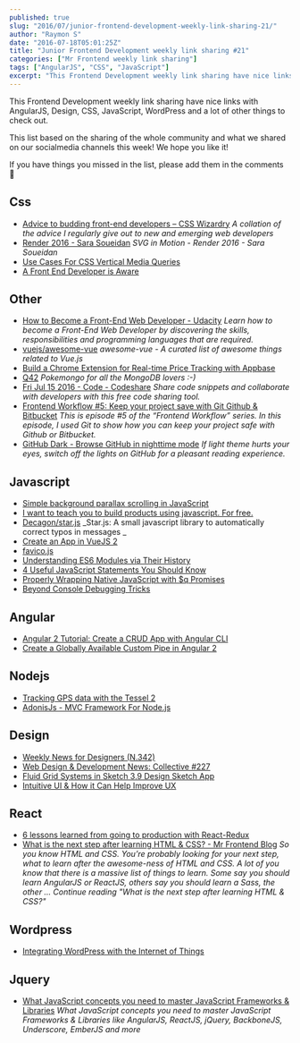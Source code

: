 ```yaml
---
published: true
slug: "2016/07/junior-frontend-development-weekly-link-sharing-21/"
author: "Raymon S"
date: "2016-07-18T05:01:25Z"
title: "Junior Frontend Development weekly link sharing #21"
categories: ["Mr Frontend weekly link sharing"]
tags: ["AngularJS", "CSS", "JavaScript"]
excerpt: "This Frontend Development weekly link sharing have nice links with AngularJS, Design, CSS, JavaScri..."
---
```


This Frontend Development weekly link sharing have nice links with AngularJS, Design, CSS, JavaScript, WordPress and a lot of other things to check out.

This list based on the sharing of the whole community and what we shared on our socialmedia channels this week! We hope you like it!

If you have things you missed in the list, please add them in the comments 🙂

## Css

* [Advice to budding front-end developers – CSS Wizardry](http://csswizardry.com/2014/08/advice-to-budding-front-end-developers/ "Advice to budding front-end developers – CSS Wizardry") _A collation of the advice I regularly give out to new and emerging web developers_
* [Render 2016 - Sara Soueidan](http://buff.ly/29AMCeE "Render 2016 - Sara Soueidan") _SVG in Motion - Render 2016 - Sara Soueidan_
* [Use Cases For CSS Vertical Media Queries](http://buff.ly/29ANfJI "Use Cases For CSS Vertical Media Queries - Ahmad Shadeed")
* [A Front End Developer is Aware](http://buff.ly/29s3vZp "A Front End Developer is Aware | CSS-Tricks")

## Other

* [How to Become a Front-End Web Developer - Udacity](https://www.udacity.com/career-paths/front-end-web-developer "How to Become a Front-End Web Developer - Udacity") _Learn how to become a Front-End Web Developer by discovering the skills, responsibilities and programming languages that are required._
* [vuejs/awesome-vue](https://github.com/vuejs/awesome-vue "vuejs/awesome-vue") _awesome-vue - A curated list of awesome things related to Vue.js_
* [Build a Chrome Extension for Real-time Price Tracking with Appbase](http://buff.ly/29AdgsL "Build a Chrome Extension for Real-time Price Tracking with Appbase")
* [Q42](https://www.facebook.com/Q42bv/videos/10153766854991984/ "Q42") _Pokemongo for all the MongoDB lovers :-)_
* [Fri Jul 15 2016 - Code - Codeshare](https://codeshare.io/0aWyX "Fri Jul 15 2016 - Code - Codeshare") _Share code snippets and collaborate with developers with this free code sharing tool._
* [Frontend Workflow #5: Keep your project save with Git Github & Bitbucket](https://mrfrontend.org/2016/04/frontend-workflow-5-keep-project-save-git-github-bitbucket/ "Frontend Workflow #5: Keep your project save with Git Github & Bitbucket") _This is episode #5 of the “Frontend Workflow” series. In this episode, I used Git to show how you can keep your project safe with Github or Bitbucket._
* [GitHub Dark - Browse GitHub in nighttime mode](https://cquanu.github.io/github-dark/ "GitHub Dark - Browse GitHub in nighttime mode") _If light theme hurts your eyes, switch off the lights on GitHub for a pleasant reading experience._

## Javascript

* [Simple background parallax scrolling in JavaScript](http://codepen.io/juanbrujo/pen/spjGA "Simple background parallax scrolling in JavaScript")
* [I want to teach you to build products using javascript. For free.](http://buff.ly/29MRTV5 "I want to teach you to build products using javascript. For free.")
* [Decagon/star.js](http://buff.ly/29VS5CI "Decagon/star.js") _Star.js: A small javascript library to automatically correct typos in messages _
* [Create an App in VueJS 2](http://buff.ly/29TlcDz "Create an App in VueJS 2")
* [favico.js](http://buff.ly/29xmP7z "favico.js")
* [Understanding ES6 Modules via Their History](http://buff.ly/29JDyYT "Understanding ES6 Modules via Their History")
* [4 Useful JavaScript Statements You Should Know](http://buff.ly/29JuOSD "4 Useful JavaScript Statements You Should Know")
* [Properly Wrapping Native JavaScript with $q Promises](http://buff.ly/29v6vUf "Properly Wrapping Native JavaScript with $q Promises")
* [Beyond Console Debugging Tricks](http://buff.ly/29umj9Q "Beyond Console Debugging Tricks OutSystems Experts")

## Angular

* [Angular 2 Tutorial: Create a CRUD App with Angular CLI](http://buff.ly/29HCDEQ "Angular 2 Tutorial: Create a CRUD App with Angular CLI")
* [Create a Globally Available Custom Pipe in Angular 2](http://buff.ly/29TZ1hR "Create a Globally Available Custom Pipe in Angular 2")

## Nodejs

* [Tracking GPS data with the Tessel 2](http://buff.ly/29F98Xb "Tracking GPS data with the Tessel 2")
* [AdonisJs - MVC Framework For Node.js](http://buff.ly/29xcSqW "AdonisJs - MVC Framework For Node.js")

## Design

* [Weekly News for Designers (N.342)](http://buff.ly/29Gq7Jm "Weekly News for Designers (N.342) - Modular CSS Flexbox Grid Bootstrap 4")
* [Web Design & Development News: Collective #227](http://buff.ly/29ANBQk "Web Design & Development News: Collective #227 | Codrops")
* [Fluid Grid Systems in Sketch 3.9 Design Sketch App](http://buff.ly/29GpjnN "Fluid Grid Systems in Sketch 3.9 Design Sketch App")
* [Intuitive UI & How it Can Help Improve UX](http://buff.ly/29ALewW "Intuitive UI & How it Can Help Improve UX")

## React

* [6 lessons learned from going to production with React-Redux](http://buff.ly/29xcnx9 "6 lessons learned from going to production with React-Redux")
* [What is the next step after learning HTML & CSS? - Mr Frontend Blog](https://mrfrontend.org/2016/06/what-is-the-next-step-after-learning-html-css/ "What is the next step after learning HTML & CSS? - Mr Frontend Blog") _So you know HTML and CSS. You’re probably looking for your next step, what to learn after the awesome-ness of HTML and CSS. A lot of you know that there is a massive list of things to learn. Some say you should learn AngularJS or ReactJS, others say you should learn a Sass, the other … Continue reading "What is the next step after learning HTML & CSS?"_

## Wordpress

* [Integrating WordPress with the Internet of Things](http://buff.ly/29I5ACs "Integrating WordPress with the Internet of Things")

## Jquery

* [What JavaScript concepts you need to master JavaScript Frameworks & Libraries](https://mrfrontend.org/2016/04/javascript-concepts-need-master-javascript-frameworks-libraries/ "What JavaScript concepts you need to master JavaScript Frameworks & Libraries") _What JavaScript concepts you need to master JavaScript Frameworks & Libraries like AngularJS, ReactJS, jQuery, BackboneJS, Underscore, EmberJS and more_